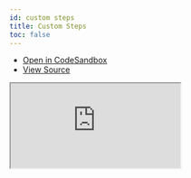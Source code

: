 ```yaml
---
id: custom steps
title: Custom Steps
toc: false
---
```


- [Open in CodeSandbox](https://codesandbox.io/s/github/tanstack/react-ranger/tree/master/examples/custom-steps)
- [View Source](https://github.com/tanstack/react-ranger/tree/master/examples/custom-steps)

<iframe
  src="https://codesandbox.io/s/github/tanstack/react-ranger/tree/master/examples/custom-steps?autoresize=1&fontsize=14&theme=dark"
  title="tannerlinsley/react-ranger: basic"
  sandbox="allow-forms allow-modals allow-popups allow-presentation allow-same-origin allow-scripts"
  style={{
    width: '100%',
    height: '80vh',
    border: '0',
    borderRadius: 8,
    overflow: 'hidden',
    position: 'static',
    zIndex: 0,
  }}
></iframe>
